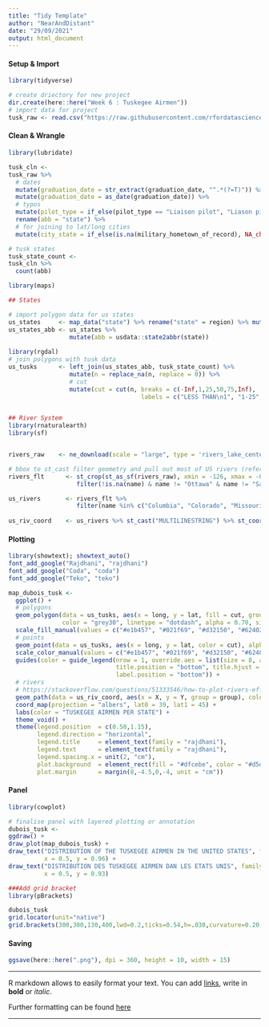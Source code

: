 ```yaml
---
title: "Tidy Template"
author: "NearAndDistant"
date: "29/09/2021"
output: html_document
---
```


#### Setup & Import
```r
library(tidyverse)

# create driectory for new project
dir.create(here::here("Week 6 : Tuskegee Airmen"))
# import data for project
tusk_raw <- read.csv("https://raw.githubusercontent.com/rfordatascience/tidytuesday/master/data/2022/2022-02-08/airmen.csv")

```

#### Clean & Wrangle
```r
library(lubridate)

tusk_cln <-
tusk_raw %>%
  # dates
  mutate(graduation_date = str_extract(graduation_date, "^.*(?=T)")) %>%
  mutate(graduation_date = as_date(graduation_date)) %>%
  # typos
  mutate(pilot_type = if_else(pilot_type == "Liaison pilot", "Liason pilot", pilot_type)) %>%
  rename(abb = "state") %>%
  # for joining to lat/long cities
  mutate(city_state = if_else(is.na(military_hometown_of_record), NA_character_ , paste0(str_to_title(military_hometown_of_record), " ", abb)))

# tusk states
tusk_state_count <-
tusk_cln %>%
  count(abb)

```

```r
library(maps)

## States

# import polygon data for us states
us_states     <- map_data("state") %>% rename("state" = region) %>% mutate(state = str_to_title(state))
us_states_abb <- us_states %>% 
                 mutate(abb = usdata::state2abbr(state))
                                
library(rgdal)
# join polygons with tusk data
us_tusks      <- left_join(us_states_abb, tusk_state_count) %>%
                 mutate(n = replace_na(n, replace = 0)) %>%
                 # cut
                 mutate(cut = cut(n, breaks = c(-Inf,1,25,50,75,Inf),
                                     labels = c("LESS THAN\n1", "1-25", "26-50", "51-75", "76-102")))


## River System
library(rnaturalearth)
library(sf)


rivers_raw    <- ne_download(scale = "large", type = 'rivers_lake_centerlines', category = 'physical', returnclass = "sf")

# bbox to st_cast filter geometry and pull out most of US rivers (reference only - use for filtered names)
rivers_flt      <- st_crop(st_as_sf(rivers_raw), xmin = -126, xmax = -64, ymin = 24, ymax = 45) %>% 
                   filter(!is.na(name) & name != "Ottawa" & name != "Saint John" & name != "Winnipeg" & name != "R. des Outaouais" & name != "Rainy") 

us_rivers       <- rivers_flt %>% 
                   filter(name %in% c("Columbia", "Colorado", "Missouri", "Arkansas", "Red", "Snake" , "Mississipi", "Sacremento", "Rio Grande", "Tennessee", "Ohio"))
 
us_riv_coord    <- us_rivers %>% st_cast("MULTILINESTRING") %>% st_coordinates() %>% as_tibble() %>% mutate(group = paste0(L1, "-", L2))

```

#### Plotting
```r
library(showtext); showtext_auto()
font_add_google("Rajdhani", "rajdhani")
font_add_google("Coda", "coda")
font_add_google("Teko", "teko")

map_dubois_tusk <-
  ggplot() +
  # polygons
  geom_polygon(data = us_tusks, aes(x = long, y = lat, fill = cut, group = group),
               color = "grey30", linetype = "dotdash", alpha = 0.70, size = 0.2, show.legend = FALSE) +
  scale_fill_manual(values = c("#e1b457", "#021f69", "#d32150", "#624025", "#141412")) +
  # points
  geom_point(data = us_tusks, aes(x = long, y = lat, color = cut), alpha = 0) +
  scale_color_manual(values = c("#e1b457", "#021f69", "#d32150", "#624025", "#141412")) +
  guides(color = guide_legend(nrow = 1, override.aes = list(size = 8, alpha = 0.7),
                              title.position = "bottom", title.hjust = 0.5, title.vjust = -2, 
                              label.position = "bottom")) +
  # rivers
  # https://stackoverflow.com/questions/51333546/how-to-plot-rivers-efficiently
  geom_path(data = us_riv_coord, aes(x = X, y = Y, group = group), color = "grey25", size = 0.3) +
  coord_map(projection = "albers", lat0 = 39, lat1 = 45) +
  labs(color = "TUSKEGEE AIRMEN PER STATE") +
  theme_void() +
  theme(legend.position  = c(0.50,1.15),
        legend.direction = "horizontal",
        legend.title     = element_text(family = "rajdhani"),
        legend.text      = element_text(family = "rajdhani"),
        legend.spacing.x = unit(2, "cm"),
        plot.background  = element_rect(fill = "#dfcebe", color = "#d5d4d0", size = 8),
        plot.margin      = margin(8,-4.5,0,-4, unit = "cm"))

```

#### Panel
```r
library(cowplot)

# finalise panel with layered plotting or annotation
dubois_tusk <-
ggdraw() +
draw_plot(map_dubois_tusk) +
draw_text("DISTRIBUTION OF THE TUSKEGEE AIRMEN IN THE UNITED STATES", family = "teko", fontface = "bold", size = 20, color = "grey25", 
          x = 0.5, y = 0.96) +
draw_text("DISTRIBUTION DES TUSKEGEE AIRMEN DAN LES ETATS UNIS", family = "coda", size = 12, color = "grey25", 
          x = 0.5, y = 0.93)

###Add grid bracket
library(pBrackets)

dubois_tusk
grid.locator(unit="native")
grid.brackets(300,300,130,400,lwd=0.2,ticks=0.54,h=.030,curvature=0.20,col="grey60",type=5)

```

#### Saving
```r

ggsave(here::here(".png"), dpi = 360, height = 10, width = 15)

```

***

R markdown allows to easily format your text. You can add [links](www.r-graph-gallery.com), write in **bold** or *italic*.

Further formatting can be found [here](https://holtzy.github.io/Pimp-my-rmd/)

***